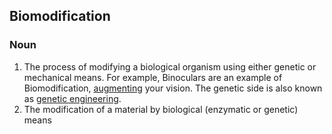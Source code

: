 ==Biomodification==

===Noun===
{{en-noun}}

# The process of modifying a biological organism using either genetic or mechanical means.  For example, Binoculars are an example of Biomodification, [[augmenting]] your vision. The genetic side is also known as [[genetic engineering]].
# The modification of a material by biological (enzymatic or genetic) means